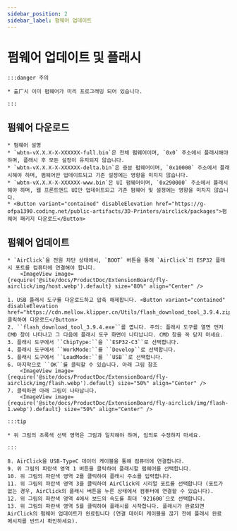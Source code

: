 ```yaml
---
sidebar_position: 2
sidebar_label: 펌웨어 업데이트
---
```


# 펌웨어 업데이트 및 플래시

    :::danger 주의

    * 출⼚시 이미 펌웨어가 미리 프로그래밍 되어 있습니다.

    :::

## 펌웨어 다운로드

    * 펌웨어 설명
    * `wbtn-vX.X.X-X-XXXXXX-full.bin`은 전체 펌웨어이며, `0x0` 주소에서 플래시해야 하며, 플래시 후 모든 설정이 유지되지 않습니다.
    * `wbtn-vX.X.X-X-XXXXXX-delta.bin`은 증분 펌웨어이며, `0x10000` 주소에서 플래시해야 하며, 펌웨어만 업데이트되고 기존 설정에는 영향을 미치지 않습니다.
    * `wbtn-vX.X.X-X-XXXXXX-www.bin`은 UI 펌웨어이며, `0x290000` 주소에서 플래시해야 하며, 웹 프론트엔드 UI만 업데이트되고 기존 펌웨어 및 설정에는 영향을 미치지 않습니다.
    * <Button variant="contained" disableElevation href="https://g-ofpa1390.coding.net/public-artifacts/3D-Printers/airclick/packages">펌웨어 패키지 다운로드</Button>

## 펌웨어 업데이트
    * `AirClick`을 전원 차단 상태에서, `BOOT` 버튼을 통해 `AirClick`의 ESP32 플래시 포트를 컴퓨터에 연결해야 합니다.
        <ImageView image={require('@site/docs/ProductDoc/ExtensionBoard/fly-airclick/img/host.webp').default} size="80%" align="Center" />

    1. USB 플래시 도구를 다운로드하고 압축 해제합니다. <Button variant="contained" disableElevation href="https://cdn.mellow.klipper.cn/Utils/flash_download_tool_3.9.4.zip">클릭하여 다운로드</Button>
    2. ``flash_download_tool_3.9.4.exe``를 엽니다. 주의: 플래시 도구를 열면 먼저 CMD 창이 나타나고 그 다음에 플래시 도구 화면이 나타납니다. CMD 창을 꼭 닫지 마세요.
    3. 플래시 도구에서 ``ChipType:``을 ``ESP32-C3``로 선택합니다.
    4. 플래시 도구에서 ``WorkMode:``를 ``Develop``로 선택합니다.
    5. 플래시 도구에서 ``LoadMode:``를 ``USB``로 선택합니다.
    6. 마지막으로 ``OK``를 클릭할 수 있습니다. 아래 그림 참조
        <ImageView image={require('@site/docs/ProductDoc/ExtensionBoard/fly-airclick/img/flash.webp').default} size="50%" align="Center" />
    7. 클릭하면 아래 그림이 나타납니다.
        <ImageView image={require('@site/docs/ProductDoc/ExtensionBoard/fly-airclick/img/flash-1.webp').default} size="50%" align="Center" />

    :::tip

    * 위 그림의 초록색 선택 영역은 그림과 일치해야 하며, 임의로 수정하지 마세요.

    :::

    8. AirClick을 USB-TypeC 데이터 케이블을 통해 컴퓨터에 연결합니다.
    9. 위 그림의 파란색 영역 1 버튼을 클릭하여 플래시할 펌웨어를 선택합니다.
    10. 위 그림의 파란색 영역 2를 클릭하여 플래시 주소를 입력합니다.
    11. 위 그림의 파란색 영역 3을 클릭하여 AirClick의 시리얼 포트를 선택합니다 (포트가 없는 경우, AirClick의 플래시 버튼을 누른 상태에서 컴퓨터에 연결할 수 있습니다).
    12. 위 그림의 파란색 영역 4에서 보드의 속도를 최대 `921600`으로 선택합니다.
    13. 위 그림의 파란색 영역 5를 클릭하여 플래시를 시작합니다. 플래시가 완료되면 AirClick의 펌웨어 업데이트가 완료됩니다 (연결 데이터 케이블을 끊기 전에 플래시 완료 메시지를 반드시 확인하세요).
